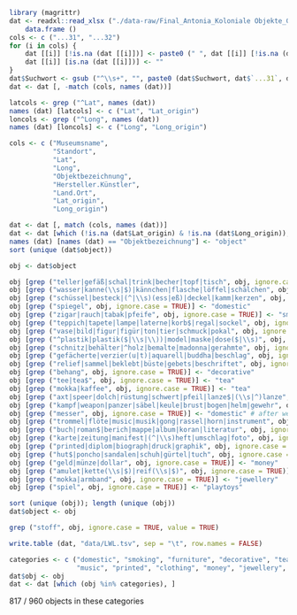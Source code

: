 


```r
library (magrittr)
dat <- readxl::read_xlsx ("./data-raw/Final_Antonia_Koloniale Objekte_Gesamt ohne Werl_04062021.xlsx") %>%
    data.frame ()
cols <- c ("...31", "...32")
for (i in cols) {
    dat [[i]] [!is.na (dat [[i]])] <- paste0 (" ", dat [[i]] [!is.na (dat [[i]])])
    dat [[i]] [is.na (dat [[i]])] <- ""
}
dat$Suchwort <- gsub ("^\\s+", "", paste0 (dat$Suchwort, dat$`...31`, dat$`...32`))
dat <- dat [, -match (cols, names (dat))]

latcols <- grep ("^Lat", names (dat))
names (dat) [latcols] <- c ("Lat", "Lat_origin")
loncols <- grep ("^Long", names (dat))
names (dat) [loncols] <- c ("Long", "Long_origin")

cols <- c ("Museumsname",
           "Standort",
           "Lat",
           "Long",
           "Objektbezeichnung",
           "Hersteller.Künstler",
           "Land.Ort",
           "Lat_origin",
           "Long_origin")

dat <- dat [, match (cols, names (dat))]
dat <- dat [which (!is.na (dat$Lat_origin) & !is.na (dat$Long_origin)), ]
names (dat) [names (dat) == "Objektbezeichnung"] <- "object"
sort (unique (dat$object))
```
```r
obj <- dat$object

obj [grep ("teller|gefäß|schal|trink|becher|topf|tisch", obj, ignore.case = TRUE)] <- "domestic"
obj [grep ("wasser|kanne(\\s|$)|kännchen|flasche|löffel|schälchen", obj, ignore.case = TRUE)] <- "domestic"
obj [grep ("schüssel|besteck|(^|\\s)(ess|eß)|deckel|kamm|kerzen", obj, ignore.case = TRUE)] <- "domestic"
obj [grep ("spiegel", obj, ignore.case = TRUE)] <- "domestic"
obj [grep ("zigar|rauch|tabak|pfeife", obj, ignore.case = TRUE)] <- "smoking"
obj [grep ("teppich|tapete|lampe|laterne|korb$|regal|sockel", obj, ignore.case = TRUE)] <- "furniture"
obj [grep ("vase|bild|figur|figür|ton|tier|schmuck|pokal", obj, ignore.case = TRUE)] <- "decorative"
obj [grep ("^plastik|plastik($|\\s|\\))|model|maske|dose($|\\s)", obj, ignore.case = TRUE)] <- "decorative"
obj [grep ("schnitz|behälter|^holz|bemalte|madonna|gerahmte", obj, ignore.case = TRUE)] <- "decorative"
obj [grep ("gefächerte|verzier(u|t)|aquarell|buddha|beschlag", obj, ignore.case = TRUE)] <- "decorative"
obj [grep ("relief|sammel|beklebt|büste|gebets|beschriftet", obj, ignore.case = TRUE)] <- "decorative"
obj [grep ("behang", obj, ignore.case = TRUE)] <- "decorative"
obj [grep ("tee|tea$", obj, ignore.case = TRUE)] <- "tea"
obj [grep ("mokka|kaffee", obj, ignore.case = TRUE)] <- "tea"
obj [grep ("axt|speer|dolch|rüstung|schwert|pfeil|lanze$|(\\s|^)lanze", obj, ignore.case = TRUE)] <- "weaponry"
obj [grep ("kampf|weapon|panzer|säbel|keule|brust|bogen|helm|gewehr", obj, ignore.case = TRUE)] <- "weaponry"
obj [grep ("messer", obj, ignore.case = TRUE)] <- "domestic" # after weaponry, so kampf goes there first
obj [grep ("trommel|flöte|music|musik|gong|rassel|horn|instrument", obj, ignore.case = TRUE)] <- "music"
obj [grep ("buch|roman$|berich|mappe|album|koran|literatur", obj, ignore.case = TRUE)] <- "printed"
obj [grep ("karte|zeitung|manifest|(^|\\s)heft|umschlag|foto", obj, ignore.case = TRUE)] <- "printed"
obj [grep ("printed|diplom|biograph|druck|graphik", obj, ignore.case = TRUE)] <- "printed"
obj [grep ("hut$|poncho|sandalen|schuh|gürtel|tuch", obj, ignore.case = TRUE)] <- "clothing"
obj [grep ("geld|münze|dollar", obj, ignore.case = TRUE)] <- "money"
obj [grep ("amulet|kette(\\s|$)|reif(\\s|$)", obj, ignore.case = TRUE)] <- "jewellery"
obj [grep ("mokka|armband", obj, ignore.case = TRUE)] <- "jewellery"
obj [grep ("spiel", obj, ignore.case = TRUE)] <- "playtoys"

sort (unique (obj)); length (unique (obj))
dat$object <- obj
```
```r
grep ("stoff", obj, ignore.case = TRUE, value = TRUE)
```
```r
write.table (dat, "data/LWL.tsv", sep = "\t", row.names = FALSE)
```


```r
categories <- c ("domestic", "smoking", "furniture", "decorative", "tea", "weaponry",
                 "music", "printed", "clothing", "money", "jewellery", "playtoys")
dat$obj <- obj
dat <- dat [which (obj %in% categories), ]
```
817 / 960 objects in these categories




